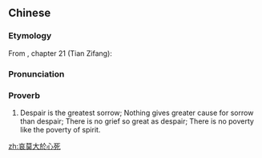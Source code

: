 {{also|哀莫大于心死}}
==Chinese==
{{zh-forms|s=哀莫大于心死|type=11211|lit=Nothing is more lamentable than a dead heart.}}

===Etymology===
From ''{{w|Zhuangzi (book)|Zhuangzi}}'', chapter 21 (Tian Zifang):
{{zh-x|夫 '''哀.莫.大於.心.死'''，而 人 死 亦 次 之。|There is no sorrow to be compared with the death of the mind. The death of the body is of but secondary importance.}}

===Pronunciation===
{{zh-pron
|m=āi mò dàyú xīn sǐ
|c=oi1 mok6 daai6 jyu1 sam1 sei2
|cat=prov
}}

===Proverb===
{{zh-proverb}}

# Despair is the greatest sorrow; Nothing gives greater cause for sorrow than despair; There is no grief so great as despair; There is no poverty like the poverty of spirit.

[[zh:哀莫大於心死]]
